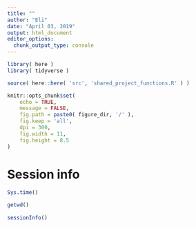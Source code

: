 ```yaml
---
title: ""
author: "Eli"
date: "April 03, 2019"
output: html_document
editor_options: 
  chunk_output_type: console
---
```


```r
library( here )
library( tidyverse )
```

```r
source( here::here( 'src', 'shared_project_functions.R' ) )
```

```r
knitr::opts_chunk$set(
	echo = TRUE,
	message = FALSE,
	fig.path = paste0( figure_dir, '/' ),
	fig.keep = 'all',
	dpi = 300,
	fig.width = 11,
	fig.height = 8.5
)
```

# Session info
```r
Sys.time()

getwd()
  
sessionInfo()
```

